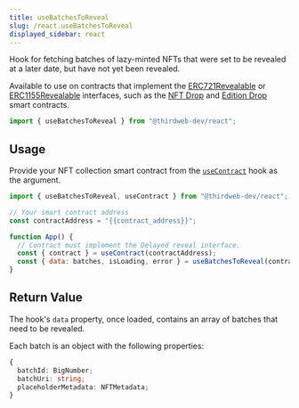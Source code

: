 ```yaml
---
title: useBatchesToReveal
slug: /react.useBatchesToReveal
displayed_sidebar: react
---
```



Hook for fetching batches of lazy-minted NFTs that were set to be revealed at a later date, but have not yet been revealed.

Available to use on contracts that implement the
[ERC721Revealable](https://portal.thirdweb.com/contractkit/interfaces/erc721revealable)
or [ERC1155Revealable](https://portal.thirdweb.com/contractkit/interfaces/erc1155revealable)
interfaces, such as the [NFT Drop](https://thirdweb.com/thirdweb.eth/DropERC721) and
[Edition Drop](https://thirdweb.com/thirdweb.eth/DropERC1155) smart contracts.

```jsx
import { useBatchesToReveal } from "@thirdweb-dev/react";
```

## Usage

Provide your NFT collection smart contract from the [`useContract`](/react/react.usecontract) hook as the argument.

```jsx
import { useBatchesToReveal, useContract } from "@thirdweb-dev/react";

// Your smart contract address
const contractAddress = "{{contract_address}}";

function App() {
  // Contract must implement the Delayed reveal interface.
  const { contract } = useContract(contractAddress);
  const { data: batches, isLoading, error } = useBatchesToReveal(contract);
}
```

## Return Value

The hook's `data` property, once loaded, contains an array of batches that need to be revealed.

Each batch is an object with the following properties:

```ts
{
  batchId: BigNumber;
  batchUri: string;
  placeholderMetadata: NFTMetadata;
}
```
